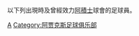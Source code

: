 {{Catnav|頁面分類|...|荷蘭足球|荷蘭足球俱樂部|效力荷蘭球會的球員}}

以下列出現時及曾經效力[[阿積士|阿積士]]球會的足球員。
{{Commonscat|Players of Ajax Amsterdam}}

[[Category:效力荷蘭球會的球員|A]]
[[Category:阿贾克斯足球俱乐部|Category:阿贾克斯足球俱乐部]]